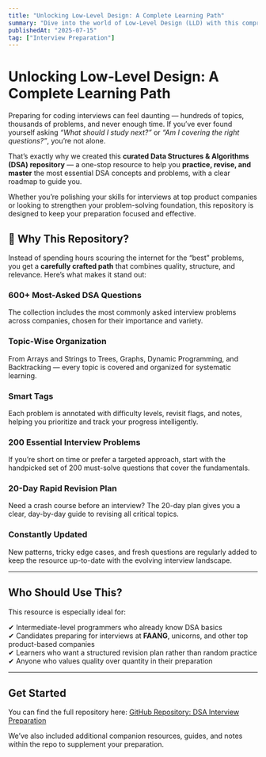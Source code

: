 ```yaml
---
title: "Unlocking Low-Level Design: A Complete Learning Path"
summary: "Dive into the world of Low-Level Design (LLD) with this comprehensive guide. Whether you're prepping for interviews or strengthening your system design skills, this blog covers it all — essential topics, must-practice questions, core design patterns explained with real-world analogies, and annotated sample code snippets. Perfect for developers aiming to write clean, scalable, and maintainable code."
publishedAt: "2025-07-15"
tag: ["Interview Preparation"]
---
```


# Unlocking Low-Level Design: A Complete Learning Path

Preparing for coding interviews can feel daunting — hundreds of topics, thousands of problems, and never enough time. If you’ve ever found yourself asking *“What should I study next?”* or *“Am I covering the right questions?”*, you’re not alone.

That’s exactly why we created this **curated Data Structures & Algorithms (DSA) repository** — a one-stop resource to help you **practice, revise, and master** the most essential DSA concepts and problems, with a clear roadmap to guide you.

Whether you’re polishing your skills for interviews at top product companies or looking to strengthen your problem-solving foundation, this repository is designed to keep your preparation focused and effective.

## 🌟 Why This Repository?

Instead of spending hours scouring the internet for the “best” problems, you get a **carefully crafted path** that combines quality, structure, and relevance. Here’s what makes it stand out:

### 600+ Most-Asked DSA Questions
The collection includes the most commonly asked interview problems across companies, chosen for their importance and variety.

### Topic-Wise Organization
From Arrays and Strings to Trees, Graphs, Dynamic Programming, and Backtracking — every topic is covered and organized for systematic learning.

### Smart Tags
Each problem is annotated with difficulty levels, revisit flags, and notes, helping you prioritize and track your progress intelligently.

### 200 Essential Interview Problems
If you’re short on time or prefer a targeted approach, start with the handpicked set of 200 must-solve questions that cover the fundamentals.

### 20-Day Rapid Revision Plan
Need a crash course before an interview? The 20-day plan gives you a clear, day-by-day guide to revising all critical topics.

### Constantly Updated
New patterns, tricky edge cases, and fresh questions are regularly added to keep the resource up-to-date with the evolving interview landscape.

---

## Who Should Use This?

This resource is especially ideal for:

✔ Intermediate-level programmers who already know DSA basics  
✔ Candidates preparing for interviews at **FAANG**, unicorns, and other top product-based companies  
✔ Learners who want a structured revision plan rather than random practice  
✔ Anyone who values quality over quantity in their preparation

---
## Get Started

You can find the full repository here:   [GitHub Repository: DSA Interview Preparation](https://github.com/divyadhimaan/algo-vault)


We’ve also included additional companion resources, guides, and notes within the repo to supplement your preparation.
